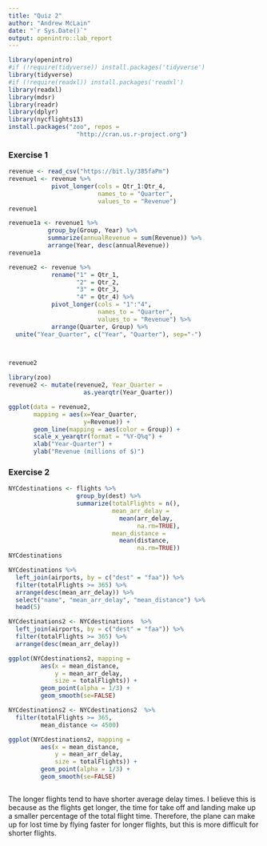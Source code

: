 ---
title: "Quiz 2"
author: "Andrew McLain"
date: "`r Sys.Date()`"
output: openintro::lab_report
---

```{r load-packages, message=FALSE, warning=FALSE}
library(openintro)
#if (!require(tidyverse)) install.packages('tidyverse')
library(tidyverse)
#if (!require(readxl)) install.packages('readxl')
library(readxl)
library(mdsr)
library(readr)
library(dplyr)
library(nycflights13)
install.packages("zoo", repos =
                   "http://cran.us.r-project.org")
```

### Exercise 1

```{r exercise 1a, message=FALSE, warning=FALSE}
revenue <- read_csv("https://bit.ly/385faPm")
revenue1 <- revenue %>%
            pivot_longer(cols = Qtr_1:Qtr_4,
                         names_to = "Quarter",
                         values_to = "Revenue")
revenue1
```

```{r exercise 1b, message=FALSE, warning=FALSE}
revenue1a <- revenue1 %>%
           group_by(Group, Year) %>%
           summarize(annualRevenue = sum(Revenue)) %>%
           arrange(Year, desc(annualRevenue))
revenue1a

```
```{r exercise 1c, message=FALSE, warning=FALSE}
revenue2 <- revenue %>%
            rename("1" = Qtr_1,
                   "2" = Qtr_2,
                   "3" = Qtr_3,
                   "4" = Qtr_4) %>%
            pivot_longer(cols = "1":"4",
                         names_to = "Quarter",
                         values_to = "Revenue") %>%
            arrange(Quarter, Group) %>%
  unite("Year_Quarter", c("Year", "Quarter"), sep="-")


            
revenue2

```

```{r exercise_1d, message=FALSE, warning=FALSE}
library(zoo)
revenue2 <- mutate(revenue2, Year_Quarter =
                     as.yearqtr(Year_Quarter))

ggplot(data = revenue2, 
       mapping = aes(x=Year_Quarter,
                     y=Revenue)) + 
       geom_line(mapping = aes(color = Group)) + 
       scale_x_yearqtr(format = "%Y-Q%q") +
       xlab("Year-Quarter") +
       ylab("Revenue (millions of $)")
```

### Exercise 2

```{r exercise 2a, message=FALSE, warning=FALSE}
NYCdestinations <- flights %>%
                   group_by(dest) %>%
                   summarize(totalFlights = n(),
                             mean_arr_delay =
                               mean(arr_delay, 
                                    na.rm=TRUE),
                             mean_distance =
                               mean(distance,
                                    na.rm=TRUE))
NYCdestinations
```

```{r exercise 2b, message=FALSE, warning=FALSE}
NYCdestinations %>%
  left_join(airports, by = c("dest" = "faa")) %>%
  filter(totalFlights >= 365) %>%
  arrange(desc(mean_arr_delay)) %>%
  select("name", "mean_arr_delay", "mean_distance") %>%
  head(5)

```

```{r exercise 2c, message=FALSE, warning=FALSE}
NYCdestinations2 <- NYCdestinations  %>%
  left_join(airports, by = c("dest" = "faa")) %>%
  filter(totalFlights >= 365) %>%
  arrange(desc(mean_arr_delay))

ggplot(NYCdestinations2, mapping = 
         aes(x = mean_distance,
             y = mean_arr_delay,
             size = totalFlights)) +
         geom_point(alpha = 1/3) +
         geom_smooth(se=FALSE)
```

```{r exercise 2d, message=FALSE, warning=FALSE}
NYCdestinations2 <- NYCdestinations2  %>%
  filter(totalFlights >= 365,
         mean_distance <= 4500)

ggplot(NYCdestinations2, mapping = 
         aes(x = mean_distance,
             y = mean_arr_delay,
             size = totalFlights)) +
         geom_point(alpha = 1/3) +
         geom_smooth(se=FALSE)
```
```{r exercise 2e, message=FALSE, warning=FALSE}

```
The longer flights tend to have shorter average delay times. I believe this is because as the flights get longer, the time for take off and landing make up a smaller percentage of the total flight time. Therefore, the plane can make up for lost time by flying faster for longer flights, but this is more difficult for shorter flights.  